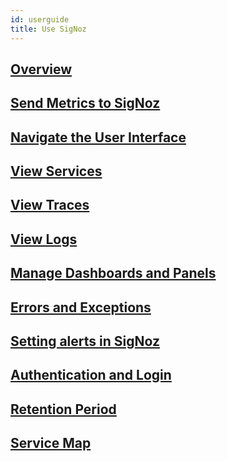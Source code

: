 ```yaml
---
id: userguide
title: Use SigNoz 
---
```


## [Overview](https://signoz.io/docs/userguide/overview/)

## [Send Metrics to SigNoz](https://signoz.io/docs/userguide/send-metrics/)

## [Navigate the User Interface](https://signoz.io/docs/userguide/navigate-user-interface/)

## [View Services](https://signoz.io/docs/userguide/metrics/)

## [View Traces](https://signoz.io/docs/userguide/traces/)

## [View Logs](https://signoz.io/docs/userguide/logs/)

## [Manage Dashboards and Panels](https://signoz.io/docs/userguide/manage-dashboards-and-panels/)

## [Errors and Exceptions](https://signoz.io/docs/userguide/exceptions/)

## [Setting alerts in SigNoz](https://signoz.io/docs/userguide/alerts-management/)

## [Authentication and Login](https://signoz.io/docs/userguide/authentication/)

## [Retention Period](https://signoz.io/docs/userguide/retention-period/)

## [Service Map](https://signoz.io/docs/userguide/service-map/)